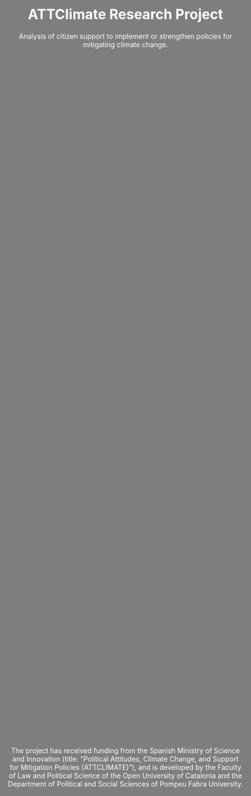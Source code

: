 ```{=html}
<style>
  body {
    background-image: url("img/sequera.jpeg");
    background-size: cover;
    background-position: center;
    background-repeat: no-repeat;
    color: #ffffff; /* text color to white for better contrast on the image */      }

  /* Create the dark overlay */
  body::before {
    content: "";
    position: absolute;
    top: 0;
    left: 0;
    width: 100%;
    height: 100%;
    background-color: rgba(0, 0, 0, 0.5); /* Adjust opacity (last value) for the desired darkness */
  }
  
  /* Center the content within the page */
 .centered-content {
    position: absolute;
    top: 50%;
    left: 50%;
    transform: translate(-50%, -50%);
    text-align: center;
  }
  
    /* Center the content within the page */
 .bottom-content {
    position: absolute;
    top: 88%;
    left: 50%;
    transform: translate(-50%, -50%);
    text-align: center;
    font-size: 14px;
  }
</style>
```
::: centered-content
<h1>ATTClimate Research Project</h1>

<p>Analysis of citizen support to implement or strengthen policies for mitigating climate change.</p>
:::

::: bottom-content
<p>The project has received funding from the Spanish Ministry of Science and Innovation (title: "Political Attitudes, Climate Change, and Support for Mitigation Policies (ATTCLIMATE)"), and is developed by the Faculty of Law and Political Science of the Open University of Catalonia and the Department of Political and Social Sciences of Pompeu Fabra University.</p>
:::
